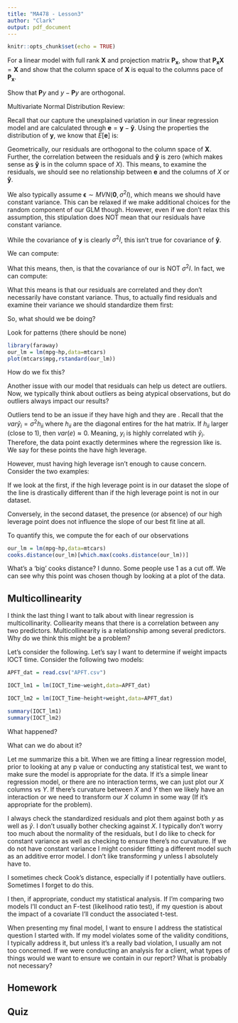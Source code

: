 ```yaml
---
title: "MA478 - Lesson3"
author: "Clark"
output: pdf_document
---
```


```r
knitr::opts_chunk$set(echo = TRUE)
```


For a linear model with full rank $\boldsymbol{X}$ and projection matrix $\boldsymbol{P_x}$, show that $\boldsymbol{P_x}\boldsymbol{X} = \boldsymbol{X}$ and show that the column space of $\boldsymbol{X}$ is equal to the columns pace of $\boldsymbol{P_x}$.

\vspace{1.in}

Show that $\boldsymbol{P}y$ and $y-\boldsymbol{P}y$ are orthogonal. 

\vspace{1.in}


Multivariate Normal Distribution Review:

\vspace{2.in}


Recall that our \textit{residuals} capture the unexplained variation in our linear regression model and are calculated through $\boldsymbol{e}=\boldsymbol{y}-\boldsymbol{\hat{y}}$. Using the properties the distribution of $\boldsymbol{y}$, we know that $E[\boldsymbol{e}]$ is:

\vspace{.5in}

Geometrically, our residuals are orthogonal to the column space of $\boldsymbol{X}$. Further, the correlation between the residuals and $\boldsymbol{\hat{y}}$ is zero (which makes sense as $\boldsymbol{\hat{y}}$ is in the column space of $X$). This means, to examine the residuals, we should see no relationship between $\boldsymbol{e}$ and the columns of $X$ or $\boldsymbol{\hat{y}}$.

We also typically assume $\boldsymbol{\epsilon}\sim MVN(\boldsymbol{0},\sigma^2 I)$, which means we should have constant variance. This can be relaxed if we make additional choices for the random component of our GLM though. However, even if we don't relax this assumption, this stipulation does NOT mean that our residuals have constant variance.

While the covariance of $\boldsymbol{y}$ is clearly $\sigma^2 I$, this isn't true for covariance of $\boldsymbol{\hat{y}}$.

We can compute:

\vspace{1in}

What this means, then, is that the covariance of our \textbf{residiual} is NOT $\sigma^2 I$. In fact, we can compute:

\vspace{1.in}

What this means is that our residuals are correlated and they don't necessarily have constant variance. Thus, to actually find residuals and examine their variance we should standardize them first:


\vspace{1.in}


So, what should we be doing?

\begin{itemize}
\item Plot standardized residuals against estimated Y

\item   Plot residuals against actual Y

\item   Plot fitted Y against actual Y 

\end{itemize}

Look for patterns (there should be none)


```r
library(faraway)
our_lm = lm(mpg~hp,data=mtcars)
plot(mtcars$mpg,rstandard(our_lm))


```


How do we fix this?

\vspace{1.in}

Another issue with our model that residuals can help us detect are outliers. Now, we typically think about outliers as being atypical observations, but do outliers always impact our results?

\vspace{.5in}

Outliers tend to be an issue if they have high \textit{leverage} and they are \textit{influential}. Recall that the $var{\hat{y}_i} = \sigma^2 h_{ii}$ where $h_{ii}$ are the diagonal entires for the hat matrix. If $h_{ii}$ larger (close to 1), then $var(e)\approx 0$. Meaning, $y_i$ is highly correlated wtih $\hat{y}_i$. Therefore, the data point exactly determines where the regression like is. We say for these points the have high leverage.

However, must having high leverage isn't enough to cause concern. Consider the two examples:

\vspace{1.in}

If we look at the first, if the high leverage point is in our dataset the slope of the line is drastically different than if the high leverage point is not in our dataset.

Conversely, in the second dataset, the presence (or absence) of our high leverage point does not influence the slope of our best fit line at all.

To quantify this, we compute the \textit{Cook's distance} for each of our observations



```r
our_lm = lm(mpg~hp,data=mtcars)
cooks.distance(our_lm)[which.max(cooks.distance(our_lm))]


```

What's a 'big' cooks distance?  I dunno. Some people use 1 as a cut off. We can see why this point was chosen though by looking at a plot of the data.

## Multicollinearity

I think the last thing I want to talk about with linear regression is multicollinarity. Colliearity means that there is a correlation between any two predictors. Multicollinearity is a relationship among several predictors. Why do we think this might be a problem? 

Let's consider the following. Let's say I want to determine if  weight impacts IOCT time. Consider the following two models:


```r
APFT_dat = read.csv("APFT.csv")

IOCT_lm1 = lm(IOCT_Time~weight,data=APFT_dat)

IOCT_lm2 = lm(IOCT_Time~height+weight,data=APFT_dat)

summary(IOCT_lm1)
summary(IOCT_lm2)

```

What happened?

\vspace{1.in}

What can we do about it?

\vspace{1.in}

Let me summarize this a bit. When we are fitting a linear regression model, prior to looking at any p value or conducting any statistical test, we want to make sure the model is appropriate for the data. If it's a simple linear regression model, or there are no interaction terms, we can just plot our $X$ columns vs $Y$. If there's curvature between $X$ and $Y$ then we likely have an interaction or we need to transform our $X$ column in some way (If it's appropriate for the problem).

I always check the standardized residuals and plot them against both $y$ as well as $\hat{y}$. I don't usually bother checking against $X$. I typically don't worry too much about the normality of the residuals, but I do like to check for constant variance as well as checking to ensure there's no curvature. If we do not have constant variance I might consider fitting a different model such as an additive error model. I don't like transforming $y$ unless I absolutely have to.

I sometimes check Cook's distance, especially if I potentially have outliers. Sometimes I forget to do this.

I then, if appropriate, conduct my statistical analysis. If I'm comparing two models I'll conduct an F-test (likelihood ratio test), if my question is about the impact of a covariate I'll conduct the associated t-test. 

When presenting my final model, I want to ensure I address the statistical question I started with. If my model violates some of the validity conditions, I typically address it, but unless it's a really bad violation, I usually am not too concerned. If we were conducting an analysis for a client, what types of things would we want to ensure we contain in our report? What is probably not necessary?


## Homework


## Quiz



